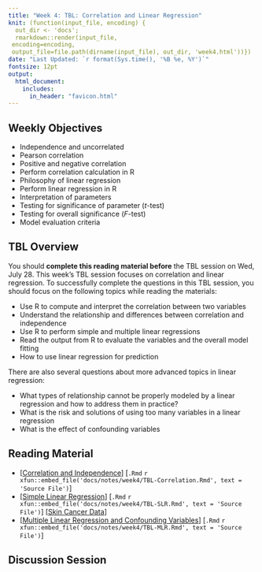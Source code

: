 ```yaml
---
title: "Week 4: TBL: Correlation and Linear Regression"
knit: (function(input_file, encoding) {
  out_dir <- 'docs';
  rmarkdown::render(input_file,
 encoding=encoding,
 output_file=file.path(dirname(input_file), out_dir, 'week4.html'))})
date: "Last Updated: `r format(Sys.time(), '%B %e, %Y')`"
fontsize: 12pt
output: 
  html_document:
    includes:
      in_header: "favicon.html"
---
```


## Weekly Objectives
  
  * Independence and uncorrelated
  * Pearson correlation
  * Positive and negative correlation
  * Perform correlation calculation in R
  * Philosophy of linear regression
  * Perform linear regression in R
  * Interpretation of parameters
  * Testing for significance of parameter ($t$-test)
  * Testing for overall significance ($F$-test)
  * Model evaluation criteria
  
## TBL Overview

You should **complete this reading material before** the TBL session on Wed, July 28. This week's TBL session focuses on correlation and linear regression. To successfully complete the questions in this TBL session, you should focus on the following topics while reading the materials:

  * Use R to compute and interpret the correlation between two variables
  * Understand the relationship and differences between correlation and independence 
  * Use R to perform simple and multiple linear regressions
  * Read the output from R to evaluate the variables and the overall model fitting
  * How to use linear regression for prediction

There are also several questions about more advanced topics in linear regression:

  * What types of relationship cannot be properly modeled by a linear regression and how to address them in practice?
  * What is the risk and solutions of using too many variables in a linear regression
  * What is the effect of confounding variables

## Reading Material

  * [[Correlation and Independence](notes/week4/TBL-Correlation.html)] [`.Rmd` `r xfun::embed_file('docs/notes/week4/TBL-Correlation.Rmd', text = 'Source File')`] 
  * [[Simple Linear Regression](notes/week4/TBL-SLR.html)] [`.Rmd` `r xfun::embed_file('docs/notes/week4/TBL-SLR.Rmd', text = 'Source File')`] [[Skin Cancer Data](notes/week4/skin.txt)]
  * [[Multiple Linear Regression and Confounding Variables](notes/week4/TBL-MLR.html)] [`.Rmd` `r xfun::embed_file('docs/notes/week4/TBL-MLR.Rmd', text = 'Source File')`]

## Discussion Session


